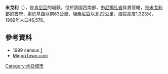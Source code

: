'''米戈利'''（{{lang-sw|Migori}}），是[[肯尼亞|肯尼亞]]的城鎮，位於該國西南部，由[[尼揚扎省|尼揚扎省]]負責管轄，是[[米戈利郡|米戈利郡]]的首府，處於[[基西|基西]]以南63公里、[[坦桑尼亞|坦桑尼亞]]以北22公里，海拔高度1,323米，1999年人口46,576。

==參考資料==
*1999 census [http://treasury.go.ke/cbs.go.ke/pdf/authority.pdf] {{Wayback|url=http://treasury.go.ke/cbs.go.ke/pdf/authority.pdf |date=20200301063529 }}
*[http://migoritown.com/ MigoriTown.com]

{{Kenya-geo-stub}}
[[Category:肯亞城市|Category:肯亞城市]]